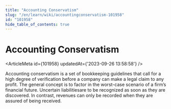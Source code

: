 ```yaml
---
title: "Accounting Conservatism"
slug: "/en/learn/wiki/accountingconservatism-101958"
id: "101958"
hide_table_of_contents: true
---
```



# Accounting Conservatism

<ArticleMeta id={101958} updatedAt={'2023-09-26 13:58:58'} />
<div className='border-solid border-b border-t-0 my-4 border-[var(--ifm-color-gray-300)]' />

Accounting conservatism is a set of bookkeeping guidelines that call for a high degree of verification before a company can make a legal claim to any profit. The general concept is to factor in the worst-case scenario of a firm’s financial future. Uncertain liabilitiesare to be recognized as soon as they are discovered. In contrast, revenues can only be recorded when they are assured of being received.

